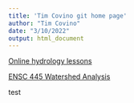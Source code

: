 ```yaml
---
title: 'Tim Covino git home page'
author: "Tim Covino"
date: "3/10/2022"
output: html_document
---
```


[Online hydrology lessons](hydrology/index.html)

[ENSC 445 Watershed Analysis](analysis/index.html)

test
